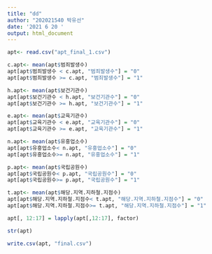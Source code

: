 ```yaml
---
title: "dd"
author: "202021540 박유선"
date: '2021 6 20 '
output: html_document
---
```


```r
apt<- read.csv("apt_final_1.csv")

c.apt<- mean(apt$범죄발생수)
apt[apt$범죄발생수 < c.apt, "범죄발생수"] = "0"
apt[apt$범죄발생수 >= c.apt, "범죄발생수"] = "1"

h.apt<- mean(apt$보건기관수)
apt[apt$보건기관수 < h.apt, "보건기관수"] = "0"
apt[apt$보건기관수 >= h.apt, "보건기관수"] = "1"

e.apt<- mean(apt$교육기관수)
apt[apt$교육기관수 < e.apt, "교육기관수"] = "0"
apt[apt$교육기관수 >= e.apt, "교육기관수"] = "1"

n.apt<- mean(apt$유흥업소수)
apt[apt$유흥업소수< n.apt, "유흥업소수"] = "0"
apt[apt$유흥업소수>= n.apt, "유흥업소수"] = "1"

p.apt<- mean(apt$국립공원수)
apt[apt$국립공원수< p.apt, "국립공원수"] = "0"
apt[apt$국립공원수>= p.apt, "국립공원수"] = "1"

t.apt<- mean(apt$해당.지역.지하철.지점수)
apt[apt$해당.지역.지하철.지점수< t.apt, "해당.지역.지하철.지점수"] = "0"
apt[apt$해당.지역.지하철.지점수>= t.apt, "해당.지역.지하철.지점수"] = "1"

apt[, 12:17] = lapply(apt[,12:17], factor)

str(apt)

write.csv(apt, "final.csv")
```

```r
```

